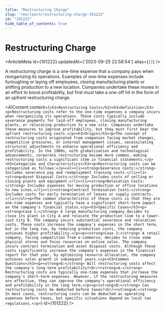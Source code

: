 ```yaml
---
title: "Restructuring Charge"
slug: "/en/learn/restructuring-charge-101222"
id: "101222"
hide_table_of_contents: true
---
```



# Restructuring Charge

<ArticleMeta id={101222} updatedAt={'2023-09-25 22:58:54'} alias={`[]`} />
<div className='border-solid border-b border-t-0 my-4 border-[var(--ifm-color-gray-300)]' />

A restructuring charge is a one-time expense that a company pays when reorganizing its operations. Examples of one-time expenses include furloughing or laying off employees, closing manufacturing plants or shifting production to a new location. Companies undertake these moves in an effort to boost profitability, but first must take a one-off hit in the form of an upfront restructuring charge.

<AIContent content={`<h2>Restructuring Costs</h2><h3>Definition</h3><p>Restructuring costs refer to the one-time expenses a company incurs when reorganizing its operations. These costs typically include severance payments for laid-off employees, closing manufacturing plants, or relocating production to a new site. Companies undertake these measures to improve profitability, but they must first bear the upfront restructuring costs.</p><h3>Origin</h3><p>The concept of restructuring costs originated from companies facing market changes, competitive pressures, or internal management issues, necessitating structural adjustments to enhance operational efficiency and profitability. In the 1980s, with globalization and technological advancements, corporate restructuring became more common, making restructuring costs a significant item in financial statements.</p><h3>Categories and Characteristics</h3><p>Restructuring costs can be categorized as follows:</p><ul><li><strong>Severance Costs:</strong> Includes severance pay and reemployment training costs.</li><li><strong>Asset Disposal Costs:</strong> Includes costs of selling or closing plants and equipment.</li><li><strong>Relocation Costs:</strong> Includes expenses for moving production or office locations to new sites.</li><li><strong>Contract Termination Costs:</strong> Includes costs for early termination of leases or supply contracts.</li></ul><p>The common characteristic of these costs is that they are one-time expenses and typically have a significant short-term impact on the company's financial status.</p><h3>Specific Cases</h3><p><strong>Case 1:</strong> A large manufacturing company decides to close its plant in City A and relocate the production line to a lower-cost City B. The company incurs substantial severance and relocation costs. These costs increase the company's expenses in the short term, but in the long run, by reducing production costs, the company achieves higher profitability.</p><p><strong>Case 2:</strong> A retail company, facing competition from e-commerce, decides to close some physical stores and focus resources on online sales. The company incurs contract termination and asset disposal costs. Although these costs significantly increase the company's expenses in the financial report for that year, by optimizing resource allocation, the company achieves sales growth in subsequent years.</p><h3>Common Questions</h3><p><strong>Q:</strong> Will restructuring costs affect the company's long-term profitability?<br/><strong>A:</strong> Restructuring costs are typically one-time expenses that increase the company's short-term expenses. However, if the restructuring measures are effective, they can improve the company's operational efficiency and profitability in the long term.</p><p><strong>Q:</strong> Can restructuring costs be deducted before taxes?<br/><strong>A:</strong> In most cases, restructuring costs can be deducted as operating expenses before taxes, but specific situations depend on local tax regulations.</p>`} id={101222} />
